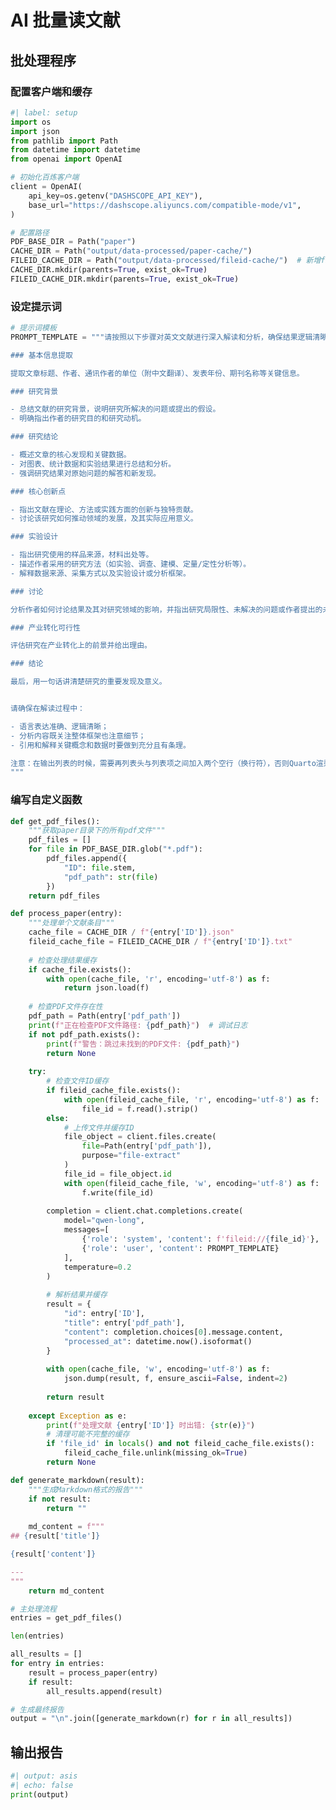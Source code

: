 # AI 批量读文献

## 批处理程序

### 配置客户端和缓存

```python
#| label: setup
import os
import json
from pathlib import Path
from datetime import datetime
from openai import OpenAI

# 初始化百炼客户端
client = OpenAI(
    api_key=os.getenv("DASHSCOPE_API_KEY"),
    base_url="https://dashscope.aliyuncs.com/compatible-mode/v1",
)

# 配置路径
PDF_BASE_DIR = Path("paper")
CACHE_DIR = Path("output/data-processed/paper-cache/")
FILEID_CACHE_DIR = Path("output/data-processed/fileid-cache/")  # 新增fileid缓存目录
CACHE_DIR.mkdir(parents=True, exist_ok=True)
FILEID_CACHE_DIR.mkdir(parents=True, exist_ok=True)
```

### 设定提示词

```python
# 提示词模板
PROMPT_TEMPLATE = """请按照以下步骤对英文文献进行深入解读和分析，确保结果逻辑清晰、内容全面：

### 基本信息提取

提取文章标题、作者、通讯作者的单位（附中文翻译）、发表年份、期刊名称等关键信息。

### 研究背景

- 总结文献的研究背景，说明研究所解决的问题或提出的假设。
- 明确指出作者的研究目的和研究动机。

### 研究结论

- 概述文章的核心发现和关键数据。
- 对图表、统计数据和实验结果进行总结和分析。
- 强调研究结果对原始问题的解答和新发现。

### 核心创新点

- 指出文献在理论、方法或实践方面的创新与独特贡献。
- 讨论该研究如何推动领域的发展，及其实际应用意义。

### 实验设计

- 指出研究使用的样品来源，材料出处等。
- 描述作者采用的研究方法（如实验、调查、建模、定量/定性分析等）。
- 解释数据来源、采集方式以及实验设计或分析框架。

### 讨论

分析作者如何讨论结果及其对研究领域的影响，并指出研究局限性、未解决的问题或作者提出的未来研究方向。

### 产业转化可行性

评估研究在产业转化上的前景并给出理由。

### 结论

最后，用一句话讲清楚研究的重要发现及意义。


请确保在解读过程中：

- 语言表达准确、逻辑清晰；
- 分析内容既关注整体框架也注意细节；
- 引用和解释关键概念和数据时要做到充分且有条理。

注意：在输出列表的时候，需要再列表头与列表项之间加入两个空行（换行符），否则Quarto渲染时候会出错。
"""
```


### 编写自定义函数


```python
def get_pdf_files():
    """获取paper目录下的所有pdf文件"""
    pdf_files = []
    for file in PDF_BASE_DIR.glob("*.pdf"):
        pdf_files.append({
            "ID": file.stem,
            "pdf_path": str(file)
        })
    return pdf_files

def process_paper(entry):
    """处理单个文献条目"""
    cache_file = CACHE_DIR / f"{entry['ID']}.json"
    fileid_cache_file = FILEID_CACHE_DIR / f"{entry['ID']}.txt"
    
    # 检查处理结果缓存
    if cache_file.exists():
        with open(cache_file, 'r', encoding='utf-8') as f:
            return json.load(f)
    
    # 检查PDF文件存在性
    pdf_path = Path(entry['pdf_path'])
    print(f"正在检查PDF文件路径: {pdf_path}")  # 调试日志
    if not pdf_path.exists():
        print(f"警告：跳过未找到的PDF文件: {pdf_path}")
        return None
    
    try:
        # 检查文件ID缓存
        if fileid_cache_file.exists():
            with open(fileid_cache_file, 'r', encoding='utf-8') as f:
                file_id = f.read().strip()
        else:
            # 上传文件并缓存ID
            file_object = client.files.create(
                file=Path(entry['pdf_path']),
                purpose="file-extract"
            )
            file_id = file_object.id
            with open(fileid_cache_file, 'w', encoding='utf-8') as f:
                f.write(file_id)
        
        completion = client.chat.completions.create(
            model="qwen-long",
            messages=[
                {'role': 'system', 'content': f'fileid://{file_id}'},
                {'role': 'user', 'content': PROMPT_TEMPLATE}
            ],
            temperature=0.2
        )
        
        # 解析结果并缓存
        result = {
            "id": entry['ID'],
            "title": entry['pdf_path'],
            "content": completion.choices[0].message.content,
            "processed_at": datetime.now().isoformat()
        }
        
        with open(cache_file, 'w', encoding='utf-8') as f:
            json.dump(result, f, ensure_ascii=False, indent=2)
            
        return result
    
    except Exception as e:
        print(f"处理文献 {entry['ID']} 时出错: {str(e)}")
        # 清理可能不完整的缓存
        if 'file_id' in locals() and not fileid_cache_file.exists():
            fileid_cache_file.unlink(missing_ok=True)
        return None

def generate_markdown(result):
    """生成Markdown格式的报告"""
    if not result:
        return ""
    
    md_content = f"""
## {result['title']}

{result['content']}

---
"""
    return md_content
```


```python
# 主处理流程
entries = get_pdf_files()

len(entries)
```


```python
all_results = []
for entry in entries:
    result = process_paper(entry)
    if result:
        all_results.append(result)
```


```python
# 生成最终报告
output = "\n".join([generate_markdown(r) for r in all_results])
```


## 输出报告

```python
#| output: asis
#| echo: false
print(output)
```